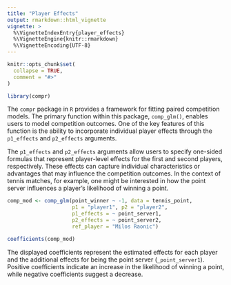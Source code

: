 ```yaml
---
title: "Player Effects"
output: rmarkdown::html_vignette
vignette: >
  %\VignetteIndexEntry{player_effects}
  %\VignetteEngine{knitr::rmarkdown}
  %\VignetteEncoding{UTF-8}
---
```


```r
knitr::opts_chunk$set(
  collapse = TRUE,
  comment = "#>"
)
```

```r
library(compr)
```

The `compr` package in `R` provides a framework for fitting paired competition models. The primary function within this package, `comp_glm()`, enables users to model competition outcomes. One of the key features of this function is the ability to incorporate individual player effects through the `p1_effects` and `p2_effects` arguments.

The `p1_effects` and `p2_effects` arguments allow users to specify one-sided formulas that represent player-level effects for the first and second players, respectively. These effects can capture individual characteristics or advantages that may influence the competition outcomes. In the context of tennis matches, for example, one might be interested in how the point server influences a player's likelihood of winning a point.

```r
comp_mod <- comp_glm(point_winner ~ -1, data = tennis_point,
                     p1 = "player1", p2 = "player2",
                     p1_effects = ~ point_server1,
                     p2_effects = ~ point_server2,
                     ref_player = "Milos Raonic")

coefficients(comp_mod)
```

The displayed coefficients represent the estimated effects for each player and the additional effects for being the point server (`_point_server1`). Positive coefficients indicate an increase in the likelihood of winning a point, while negative coefficients suggest a decrease.
